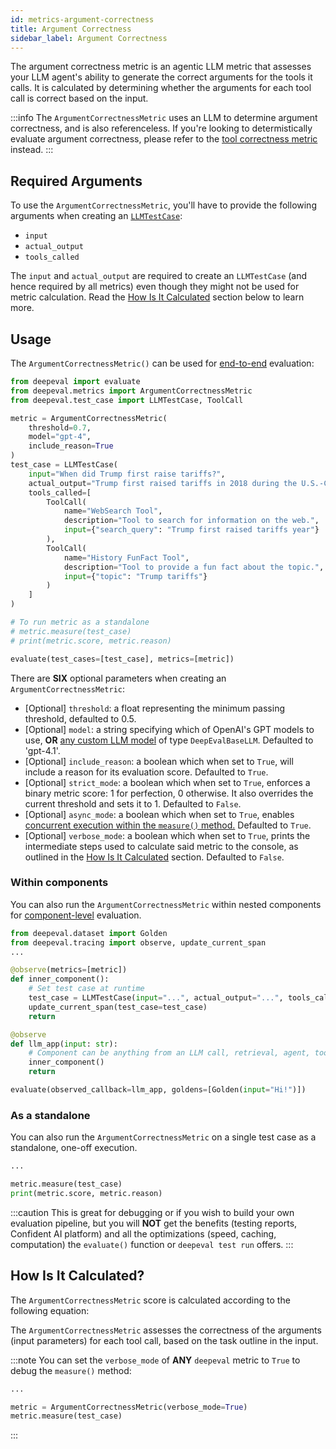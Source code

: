 ```yaml
---
id: metrics-argument-correctness
title: Argument Correctness
sidebar_label: Argument Correctness
---
```


<head>
  <link
    rel="canonical"
    href="https://deepeval.com/docs/metrics-argument-correctness"
  />
</head>


<MetricTagsDisplayer
  singleTurn={true}
  usesLLMs={true}
  agent={true}
  referenceless={true}
/>

The argument correctness metric is an agentic LLM metric that assesses your LLM agent's ability to generate the correct arguments for the tools it calls. It is calculated by determining whether the arguments for each tool call is correct based on the input.

:::info
The `ArgumentCorrectnessMetric` uses an LLM to determine argument correctness, and is also referenceless. If you're looking to determistically evaluate argument correctness, please refer to the [tool correctness metric](/docs/metrics-tool-correctness) instead.
:::

## Required Arguments

To use the `ArgumentCorrectnessMetric`, you'll have to provide the following arguments when creating an [`LLMTestCase`](/docs/evaluation-test-cases#llm-test-case):

- `input`
- `actual_output`
- `tools_called`

The `input` and `actual_output` are required to create an `LLMTestCase` (and hence required by all metrics) even though they might not be used for metric calculation. Read the [How Is It Calculated](#how-is-it-calculated) section below to learn more.

## Usage

The `ArgumentCorrectnessMetric()` can be used for [end-to-end](/docs/evaluation-end-to-end-llm-evals) evaluation:

```python
from deepeval import evaluate
from deepeval.metrics import ArgumentCorrectnessMetric
from deepeval.test_case import LLMTestCase, ToolCall

metric = ArgumentCorrectnessMetric(
    threshold=0.7,
    model="gpt-4",
    include_reason=True
)
test_case = LLMTestCase(
    input="When did Trump first raise tariffs?",
    actual_output="Trump first raised tariffs in 2018 during the U.S.-China trade war.",
    tools_called=[
        ToolCall(
            name="WebSearch Tool",
            description="Tool to search for information on the web.",
            input={"search_query": "Trump first raised tariffs year"}
        ),
        ToolCall(
            name="History FunFact Tool",
            description="Tool to provide a fun fact about the topic.",
            input={"topic": "Trump tariffs"}
        )
    ]
)

# To run metric as a standalone
# metric.measure(test_case)
# print(metric.score, metric.reason)

evaluate(test_cases=[test_case], metrics=[metric])
```

There are **SIX** optional parameters when creating an `ArgumentCorrectnessMetric`:

- [Optional] `threshold`: a float representing the minimum passing threshold, defaulted to 0.5.
- [Optional] `model`: a string specifying which of OpenAI's GPT models to use, **OR** [any custom LLM model](/docs/metrics-introduction#using-a-custom-llm) of type `DeepEvalBaseLLM`. Defaulted to 'gpt-4.1'.
- [Optional] `include_reason`: a boolean which when set to `True`, will include a reason for its evaluation score. Defaulted to `True`.
- [Optional] `strict_mode`: a boolean which when set to `True`, enforces a binary metric score: 1 for perfection, 0 otherwise. It also overrides the current threshold and sets it to 1. Defaulted to `False`.
- [Optional] `async_mode`: a boolean which when set to `True`, enables [concurrent execution within the `measure()` method.](/docs/metrics-introduction#measuring-a-metric-in-async) Defaulted to `True`.
- [Optional] `verbose_mode`: a boolean which when set to `True`, prints the intermediate steps used to calculate said metric to the console, as outlined in the [How Is It Calculated](#how-is-it-calculated) section. Defaulted to `False`.

### Within components

You can also run the `ArgumentCorrectnessMetric` within nested components for [component-level](/docs/evaluation-component-level-llm-evals) evaluation.

```python
from deepeval.dataset import Golden
from deepeval.tracing import observe, update_current_span
...

@observe(metrics=[metric])
def inner_component():
    # Set test case at runtime
    test_case = LLMTestCase(input="...", actual_output="...", tools_called=[...])
    update_current_span(test_case=test_case)
    return

@observe
def llm_app(input: str):
    # Component can be anything from an LLM call, retrieval, agent, tool use, etc.
    inner_component()
    return

evaluate(observed_callback=llm_app, goldens=[Golden(input="Hi!")])
```

### As a standalone

You can also run the `ArgumentCorrectnessMetric` on a single test case as a standalone, one-off execution.

```python
...

metric.measure(test_case)
print(metric.score, metric.reason)
```

:::caution
This is great for debugging or if you wish to build your own evaluation pipeline, but you will **NOT** get the benefits (testing reports, Confident AI platform) and all the optimizations (speed, caching, computation) the `evaluate()` function or `deepeval test run` offers.
:::

## How Is It Calculated?

The `ArgumentCorrectnessMetric` score is calculated according to the following equation:

<Equation formula="\text{Argument Correctness} = \frac{\text{Number of Correctly Generated Input Parameters}}{\text{Total Number of Tool Calls}}" />

The `ArgumentCorrectnessMetric` assesses the correctness of the arguments (input parameters) for each tool call, based on the task outline in the input.

:::note
You can set the `verbose_mode` of **ANY** `deepeval` metric to `True` to debug the `measure()` method:

```python
...

metric = ArgumentCorrectnessMetric(verbose_mode=True)
metric.measure(test_case)
```

:::

